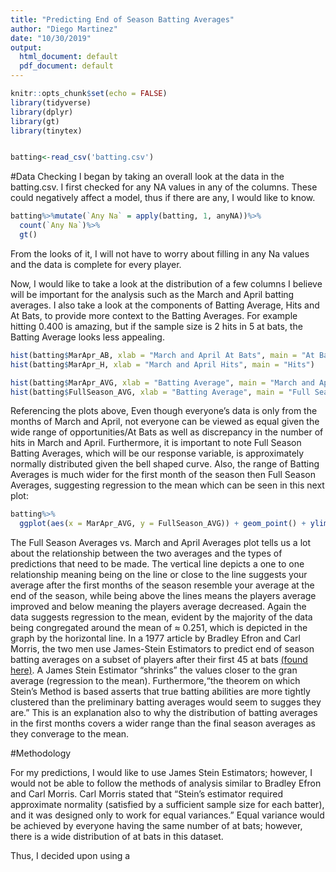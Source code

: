 ```yaml
---
title: "Predicting End of Season Batting Averages"
author: "Diego Martinez"
date: "10/30/2019"
output:
  html_document: default
  pdf_document: default
---
```


```r
knitr::opts_chunk$set(echo = FALSE)
library(tidyverse)
library(dplyr)
library(gt)
library(tinytex)


batting<-read_csv('batting.csv')


```

#Data Checking
I began by taking an overall look at the data in the batting.csv. I first checked for any NA values in any of the columns. These could negatively affect a model, thus if there are any, I would like to know. 
```r
batting%>%mutate(`Any Na` = apply(batting, 1, anyNA))%>%
  count(`Any Na`)%>%
  gt()

```
From the looks of it, I will not have to worry about filling in any Na values and the data is complete for every player. 

Now, I would like to take a look at the distribution of a few columns I believe will be important for the analysis such as the March and April batting averages. I also take a look at the components of Batting Average, Hits and At Bats, to provide more context to the Batting Averages. For example hitting 0.400 is amazing, but if the sample size is 2 hits in 5 at bats, the Batting Average looks less appealing.  

```r
hist(batting$MarApr_AB, xlab = "March and April At Bats", main = "At Bats")
hist(batting$MarApr_H, xlab = "March and April Hits", main = "Hits")

hist(batting$MarApr_AVG, xlab = "Batting Average", main = "March and April Avg." )
hist(batting$FullSeason_AVG, xlab = "Batting Average", main = "Full Season Avg." )


```

Referencing the plots above, Even though everyone's data is only from the months of March and April, not everyone can be viewed as equal given the wide range of opportunities/At Bats as well as discrepancy in the number of hits in March and April. Furthermore, it is important to note Full Season Batting Averages, which will be our response variable, is approximately normally distributed given the bell shaped curve. Also, the range of Batting Averages is much wider for the first month of the season then Full Season Averages, suggesting regression to the mean which can be seen in this next plot: 



```r
batting%>%
  ggplot(aes(x = MarApr_AVG, y = FullSeason_AVG)) + geom_point() + ylim(0, 0.5) + xlim(0,0.5)+ geom_abline(intercept = 0, slope = 1) + geom_hline(yintercept = mean(batting$FullSeason_AVG)) + labs(title = "Full Season Averages vs. March and April Averages", subtitle =  "Full Season Average's Mean, ≈ 0.251, Depicted by Horizontal Line", x = "March and April Average", y = "Full Season Average")
```

The Full Season Averages vs. March and April Averages plot tells us a lot about the relationship between the two averages and the types of predictions that need to be made. The vertical line depicts a one to one relationship meaning being on the line or close to the line suggests your average after the first months of the season resemble your average at the end of the season, while being above the lines means the players average improved and below meaning the players average decreased. Again the data suggests regression to the mean, evident by the majority of the data being congregated around the mean of ≈ 0.251, which is depicted in the graph by the horizontal line. In a 1977 article by Bradley Efron and Carl Morris, the two men use James-Stein Estimators to predict end of season batting averages on a subset of players after their first 45 at bats [(found here)](https://statweb.stanford.edu/~ckirby/brad/other/Article1977.pdf). A James Stein Estimator "shrinks" the values closer to the gran average (regression to the mean). Furthermore,"the theorem on which Stein's Method is based asserts that true batting abilities are more tightly clustered than the preliminary batting averages would seem to sugges they are." This is an explanation also to why the distribution of batting averages in the first months covers a wider range than the final season averages as they converage to the mean.

#Methodology

For my predictions, I would like to use James Stein Estimators; however, I would not be able to follow the methods of analysis similar to Bradley Efron and Carl Morris. Carl Morris stated that "Stein’s estimator required approximate normality (satisfied by a sufficient sample size for each batter), and it was designed only to work for equal variances." Equal variance would be achieved by everyone having the same number of at bats; however, there is a wide distribution of at bats in this dataset. 

Thus, I decided upon using a 





